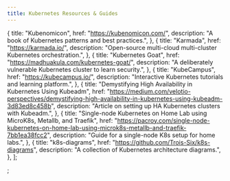 ```yaml
---
title: Kubernetes Resources & Guides
---
```



  {
    title: "Kubenomicon",
    href: "https://kubenomicon.com/",
    description: "A book of Kubernetes patterns and best practices.",
  },
  {
    title: "Karmada",
    href: "https://karmada.io/",
    description:
      "Open-source multi-cloud multi-cluster Kubernetes orchestration.",
  },
  {
    title: "Kubernetes Goat",
    href: "https://madhuakula.com/kubernetes-goat/",
    description:
      "A deliberately vulnerable Kubernetes cluster to learn security.",
  },
  {
    title: "KubeCampus",
    href: "https://kubecampus.io/",
    description: "Interactive Kubernetes tutorials and learning platform.",
  },
  {
    title: "Demystifying High Availability in Kubernetes Using Kubeadm",
    href: "https://medium.com/velotio-perspectives/demystifying-high-availability-in-kubernetes-using-kubeadm-3d83ed8c458b",
    description: "Article on setting up HA Kubernetes clusters with Kubeadm.",
  },
  {
    title:
      "Single-node Kubernetes on Home Lab using MicroK8s, Metallb, and Traefik",
    href: "https://pacroy.com/single-node-kubernetes-on-home-lab-using-microk8s-metallb-and-traefik-7bb1ea38fcc2",
    description: "Guide for a single-node K8s setup for home labs.",
  },
  {
    title: "k8s-diagrams",
    href: "https://github.com/Trois-Six/k8s-diagrams",
    description: "A collection of Kubernetes architecture diagrams.",
  },
];

<MyLinkGrid
  links={kubernetesLinks}
  gridTitle="Key Kubernetes Tools & Learning Materials"
/>
;
